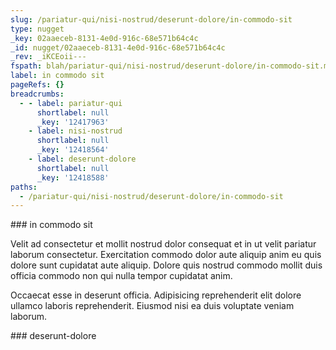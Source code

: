 ```yaml
---
slug: /pariatur-qui/nisi-nostrud/deserunt-dolore/in-commodo-sit
type: nugget
_key: 02aaeceb-8131-4e0d-916c-68e571b64c4c
_id: nugget/02aaeceb-8131-4e0d-916c-68e571b64c4c
_rev: _iKCEoii---
fspath: blah/pariatur-qui/nisi-nostrud/deserunt-dolore/in-commodo-sit.md
label: in commodo sit
pageRefs: {}
breadcrumbs:
  - - label: pariatur-qui
      shortlabel: null
      _key: '12417963'
    - label: nisi-nostrud
      shortlabel: null
      _key: '12418564'
    - label: deserunt-dolore
      shortlabel: null
      _key: '12418588'
paths:
  - /pariatur-qui/nisi-nostrud/deserunt-dolore/in-commodo-sit
---
```


<NuggetArea>
<Nugget slug="/pariatur-qui/nisi-nostrud/deserunt-dolore/in-commodo-sit" type="nugget" _key="02aaeceb-8131-4e0d-916c-68e571b64c4c" _id="nugget/02aaeceb-8131-4e0d-916c-68e571b64c4c" _rev="_iKCEoii---" fspath="blah/pariatur-qui/nisi-nostrud/deserunt-dolore/in-commodo-sit.md" label="in commodo sit" paths="/pariatur-qui/nisi-nostrud/deserunt-dolore/in-commodo-sit">
<NuggetBody>
### in commodo sit

Velit ad consectetur et mollit nostrud dolor consequat et in ut velit pariatur laborum consectetur. Exercitation commodo dolor aute aliquip anim eu quis dolore sunt cupidatat aute aliquip. Dolore quis nostrud commodo mollit duis officia commodo non qui nulla tempor cupidatat anim.

Occaecat esse in deserunt officia. Adipisicing reprehenderit elit dolore ullamco laboris reprehenderit. Eiusmod nisi ea duis voluptate veniam laborum.

</NuggetBody>
<Breadcrumbs>
<Crumbs>
<Crumb _key="12417963" label="pariatur-qui" /><Crumb _key="12418564" label="nisi-nostrud" /><Crumb _key="12418588" label="deserunt-dolore" />
</Crumbs>
</Breadcrumbs>
</Nugget>

<NuggetsInbound>
</NuggetsInbound>
<NuggetsOutbound>
</NuggetsOutbound>
</NuggetArea>
<PassagesInbound>
<Passage direction="inbound" type="passage" _key="12418588" _id="passage/12418588" _rev="_iKCEoie--_" label="deserunt-dolore" passage="deserunt-dolore" fspath="blah/pariatur-qui/nisi-nostrud/deserunt-dolore" paths="/pariatur-qui/nisi-nostrud/deserunt-dolore" slug="/pariatur-qui/nisi-nostrud/deserunt-dolore">
<NuggetBody>
### deserunt-dolore

</NuggetBody>
<Breadcrumbs>
<Crumbs>
<Crumb _key="12417963" label="pariatur-qui" /><Crumb _key="12418564" label="nisi-nostrud" />
</Crumbs>
</Breadcrumbs>
</Passage>

</PassagesInbound>
<PassagesOutbound>
</PassagesOutbound>